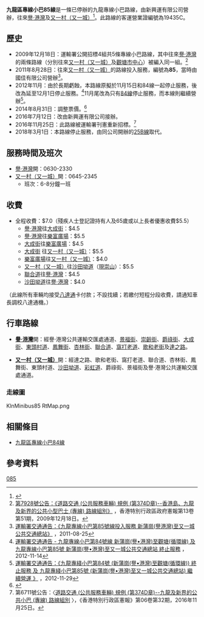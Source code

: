 {{Infobox Bus Route 
| image= [[File:Kowloon_Minibus_85_DG2306.jpg|280px]]
| number= 九龍區專線小巴85線
| operator= 新興運有限公司（2016年7月至路線取消）<br/>國佳有限公司（2011年8月至2016年7月）
| garage= 
| length= 4.3公里
| time= 15分鐘
| start= [[譽‧港灣|譽‧港灣]]
| via= [[新蒲崗|新蒲崗]]、[[啟德花園|啟德花園]](->)、[[黃大仙下邨|黃大仙下邨]](<-)、[[樂富|樂富]]、[[香港佛教醫院|香港佛教醫院]]、[[樂富廣場|樂富廣場]]、[[浸會醫院|浸會醫院]]
| end= [[又一城公共運輸交匯處|又一村（又一城）]]
| level= 0630-2330
| level1= 0645-2345
| frequency= 6/8分鐘一班
| Other_route= 無
| vehicle= [[豐田Coaster|豐田Coaster]]LPG
| fare= $7.0
| section_fare_1= [[譽‧港灣|譽‧港灣]]往[[樂富廣場|樂富廣場]]：$5.5<br>[[樂富廣場|樂富廣場]]往[[又一城公共運輸交匯處|又一村（又一城）]]：$4.0
| section_fare_2= [[聯合道|聯合道]]往[[譽‧港灣|譽‧港灣]]：$4.5<br>[[沙田坳道|沙田坳道]]往[[譽‧港灣|譽‧港灣]]：$4.0
| bgcolor= green
| fontcolor= #00FF00
| compete= [[九龍區專線小巴20M線|九龍區專線小巴20M線]]（新蒲崗往來黃大仙站）
}}

'''九龍區專線小巴85線'''是一條已停辦的九龍專線小巴路線，由新興運有限公司營辦，往來[[譽‧港灣|譽‧港灣]]及[[又一城公共運輸交匯處|又一村（又一城）]]<ref>{{Cite web |url=http://www.681busterminal.com/version2/index.php?fi=a201&id=493 |title=681巴士總站－九龍專線小巴85線 |accessdate=2011-08-26 |archive-date=2020-10-20 |archive-url=https://web.archive.org/web/20201020174437/http://www.681busterminal.com/version2/index.php?fi=a201&id=493 |dead-url=no }}</ref>。此路線的客運營業證編號為19435C。

==歷史==
*2009年12月18日：運輸署公開招標4組共5條專線小巴路線，其中往來[[譽‧港灣|譽‧港灣]]的兩條路線（分別往來[[又一城公共運輸交匯處|又一村（又一城）]]及[[觀塘市中心|觀塘市中心]]）被編入同一組。<ref>[http://www.gld.gov.hk/cgi-bin/gld/egazette/gazettefiles.cgi?lang=c&year=2009&month=12&day=18&vol=13&no=51&gn=7928&header=1&part=0&df=1&nt=gn&newfile=1&acurrentpage=12&agree=1&gaz_type=mg 第7928號公告：《道路交通 (公共服務車輛) 規例 (第374D章)--香港島、九龍及新界的公共小型巴士 (專線) 路線組別》] {{Wayback|url=http://www.gld.gov.hk/cgi-bin/gld/egazette/gazettefiles.cgi?lang=c&year=2009&month=12&day=18&vol=13&no=51&gn=7928&header=1&part=0&df=1&nt=gn&newfile=1&acurrentpage=12&agree=1&gaz_type=mg |date=20101001044909 }}，香港特別行政區政府憲報第13卷第51期，2009年12月18日。</ref>
*2011年8月28日：往來[[又一城公共運輸交匯處|又一村（又一城）]]的路線投入服務，編號為'''85'''，當時由國佳有限公司營辦<ref>[http://www.td.gov.hk/tc/traffic_notices/index_id_27149.html 運輸署交通通告：《九龍專線小巴第85號線投入服務 新蒲崗(譽港灣)至又一城公共交通總站》] {{Wayback|url=http://www.td.gov.hk/tc/traffic_notices/index_id_27149.html |date=20201027062312 }}，2011-08-25</ref>。
*2012年11月：由於長期虧蝕，本路線原擬於11月15日和84線一起停止服務，後改為延至12月1日停止服務。<ref>[http://www.td.gov.hk/tc/traffic_notices/index_id_31712.html 運輸署交通通告 - 九龍專線小巴第84號線 新蒲崗(譽•港灣)至觀塘(循環線) 及 九龍專線小巴第85號 新蒲崗(譽•港灣)至又一城公共交通總站 終止服務] {{Wayback|url=http://www.td.gov.hk/tc/traffic_notices/index_id_31712.html |date=20201027062521 }}，2012-11-14</ref>11月尾改為只有[[九龍區專線小巴84線|84線]]停止服務，而本線則繼續營辦<ref>[http://www.td.gov.hk/tc/traffic_notices/index_id_31897.html 運輸署交通通告：《九龍專綫小巴第84號 (新蒲崗(譽•港灣)至觀塘(循環線)) 終止服務 及 九龍專綫小巴第85號 (新蒲崗(譽•港灣)至又一城公共交通總站) 繼續營運 》] {{Wayback|url=http://www.td.gov.hk/tc/traffic_notices/index_id_31897.html |date=20220208035910 }}，2012-11-29</ref>。
*2014年8月31日：調整票價。<ref>{{Cite web |url=http://www.td.gov.hk/tc/traffic_notices/index_id_39143.html |title=存档副本 |accessdate=2014-09-04 |archive-date=2020-10-27 |archive-url=https://web.archive.org/web/20201027061550/https://www.td.gov.hk/tc/traffic_notices/index_id_39143.html |dead-url=no }}</ref>
*2016年7月12日：改由新興運有限公司接辦。
*2016年11月25日：此路線被運輸署刊憲重新招標。<ref>第6711號公告：〈[http://www.gld.gov.hk/egazette/pdf/20162047/cgn201620476711.pdf 道路交通 (公共服務車輛) 規例 (第374D章)--九龍及新界的公共小巴 (專線) 路線組別] {{Wayback|url=http://www.gld.gov.hk/egazette/pdf/20162047/cgn201620476711.pdf |date=20180211185932 }}〉，《香港特別行政區憲報》第06卷第32期，2016年11月25日。</ref>
*2018年3月1日：本路線停止服務，由同公司開辦的[[九龍區專線小巴25B線|25B線]]取代。

==服務時間及班次==
*[[譽‧港灣|譽‧港灣]]開：0630-2330
*[[又一城公共運輸交匯處|又一村（又一城）]]開：0645-2345
**班次：6-8分鐘一班

==收費==
*全程收費：$7.0（殘疾人士登記證持有人及65歲或以上長者優惠收費$5.5）
**[[譽‧港灣|譽‧港灣]]往[[大成街|大成街]]：$4.5
**[[譽‧港灣|譽‧港灣]]往[[樂富廣場|樂富廣場]]：$5.5
**[[大成街|大成街]]往[[樂富廣場|樂富廣場]]：$4.5
**[[大成街|大成街]] 往[[又一城公共運輸交匯處|又一村（又一城）]]：$5.5
**[[樂富廣場|樂富廣場]]往[[又一城公共運輸交匯處|又一村（又一城）]]：$4.0
**[[又一城公共運輸交匯處|又一村（又一城）]]往[[沙田坳道|沙田坳道]]（[[現崇山|現崇山]]）：$5.5
**[[聯合道|聯合道]]往[[譽‧港灣|譽‧港灣]]：$4.5
**[[沙田坳道|沙田坳道]]往[[譽‧港灣|譽‧港灣]]：$4.0
（此線所有車輛均接受[[八達通|八達通]]卡付款；不設找續；若繳付短程分段收費，請通知車長調校八達通機。）

==行車路線==
*'''[[譽‧港灣|譽‧港灣]]'''開：經譽‧港灣公共運輸交匯處通道、[[景福街|景福街]]、[[崇齡街|崇齡街]]、[[爵祿街|爵祿街]]、[[大成街|大成街]]、[[東頭村道|東頭村道]]、[[鳳舞街|鳳舞街]]、[[杏林街|杏林街]]、[[聯合道|聯合道]]、[[窩打老道|窩打老道]]、[[歌和老街|歌和老街]]及[[達之路|達之路]]。

*'''[[又一城公共運輸交匯處|又一村（又一城）]]'''開：經達之路、歌和老街、窩打老道、聯合道、杏林街、鳳舞街、東頭村道、[[沙田坳道|沙田坳道]]、[[彩虹道|彩虹道]]、爵祿街、景福街及譽‧港灣公共運輸交匯處通道。
===走線圖===
<gallery>
KlnMinibus85 RtMap.png
</gallery>

==相關條目==
*[[九龍區專線小巴84線|九龍區專線小巴84線]]

==參考資料==
{{reflist}}

[[Category:已取消小巴路線|085]]